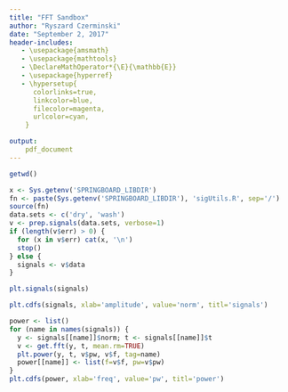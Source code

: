 ```yaml
---
title: "FFT Sandbox"
author: "Ryszard Czerminski"
date: "September 2, 2017"
header-includes:
   - \usepackage{amsmath}
   - \usepackage{mathtools}
   - \DeclareMathOperator*{\E}{\mathbb{E}}
   - \usepackage{hyperref}
   - \hypersetup{
      colorlinks=true,
      linkcolor=blue,
      filecolor=magenta,
      urlcolor=cyan,
    }

output:
    pdf_document
---
```


\section{Intro}

```r
getwd()
```
```r
x <- Sys.getenv('SPRINGBOARD_LIBDIR')
fn <- paste(Sys.getenv('SPRINGBOARD_LIBDIR'), 'sigUtils.R', sep='/')
source(fn)
data.sets <- c('dry', 'wash')
v <- prep.signals(data.sets, verbose=1)
if (length(v$err) > 0) {
  for (x in v$err) cat(x, '\n')
  stop()
} else {
  signals <- v$data
}

```
```r
plt.signals(signals)
```

\section{Signal amplitude analysis}

```r
plt.cdfs(signals, xlab='amplitude', value='norm', titl='signals')
```

\section{Frequency analysis}
```r
power <- list()
for (name in names(signals)) {
  y <- signals[[name]]$norm; t <- signals[[name]]$t
  v <- get.fft(y, t, mean.rm=TRUE)
  plt.power(y, t, v$pw, v$f, tag=name)
  power[[name]] <- list(f=v$f, pw=v$pw)
}
plt.cdfs(power, xlab='freq', value='pw', titl='power')
```
